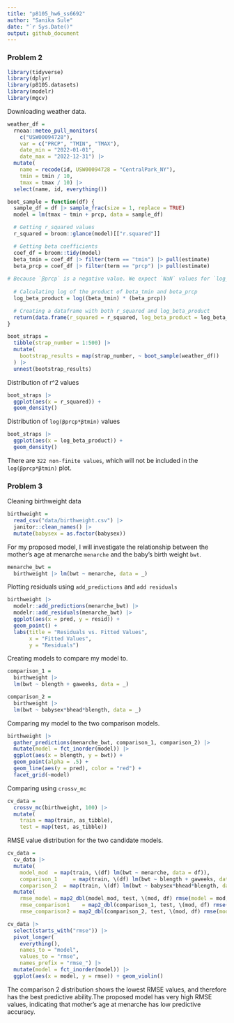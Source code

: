 ```yaml
---
title: "p8105_hw6_ss6692"
author: "Sanika Sule"
date: "`r Sys.Date()"
output: github_document
---
```

### Problem 2

```r
library(tidyverse)
library(dplyr)
library(p8105.datasets)
library(modelr)
library(mgcv)
```

Downloading weather data.

```r
weather_df = 
  rnoaa::meteo_pull_monitors(
    c("USW00094728"),
    var = c("PRCP", "TMIN", "TMAX"), 
    date_min = "2022-01-01",
    date_max = "2022-12-31") |>
  mutate(
    name = recode(id, USW00094728 = "CentralPark_NY"),
    tmin = tmin / 10,
    tmax = tmax / 10) |>
  select(name, id, everything())
```

```r
boot_sample = function(df) {
  sample_df = df |> sample_frac(size = 1, replace = TRUE)
  model = lm(tmax ~ tmin + prcp, data = sample_df)

  # Getting r_squared values
  r_squared = broom::glance(model)[["r.squared"]]

  # Getting beta coefficients
  coef_df = broom::tidy(model)
  beta_tmin = coef_df |> filter(term == "tmin") |> pull(estimate)
  beta_prcp = coef_df |> filter(term == "prcp") |> pull(estimate)
  
# Because `βprcp` is a negative value. We expect `NaN` values for `log_beta`.
  
  # Calculating log of the product of beta_tmin and beta_prcp
  log_beta_product = log((beta_tmin) * (beta_prcp))

  # Creating a dataframe with both r_squared and log_beta_product
  return(data.frame(r_squared = r_squared, log_beta_product = log_beta_product))
}

boot_straps = 
  tibble(strap_number = 1:500) |> 
  mutate(
    bootstrap_results = map(strap_number, ~ boot_sample(weather_df))
  ) |> 
  unnest(bootstrap_results)

```

Distribution of r^2 values

```r
boot_straps |> 
  ggplot(aes(x = r_squared)) + 
  geom_density()
```

Distribution of `log(βprcp*βtmin)` values

```r
boot_straps |> 
  ggplot(aes(x = log_beta_product)) + 
  geom_density()
```
There are `322 non-finite values`, which will not be included in the `log(βprcp*βtmin)` plot.

### Problem 3
Cleaning birthweight data
```r
birthweight =
  read_csv("data/birthweight.csv") |> 
  janitor::clean_names() |> 
  mutate(babysex = as.factor(babysex))
```

For my proposed model, I will investigate the relationship between the mother's age at menarche `menarche` and the baby's birth weight `bwt`. 

```r
menarche_bwt = 
  birthweight |> lm(bwt ~ menarche, data = _)

```

Plotting residuals using `add_predictions` and `add residuals`
```r
birthweight |> 
  modelr::add_predictions(menarche_bwt) |> 
  modelr::add_residuals(menarche_bwt) |> 
  ggplot(aes(x = pred, y = resid)) + 
  geom_point() + 
  labs(title = "Residuals vs. Fitted Values",
       x = "Fitted Values",
       y = "Residuals")
```

Creating models to compare my model to.

```r
comparison_1 = 
  birthweight |> 
  lm(bwt ~ blength + gaweeks, data = _)

comparison_2 = 
  birthweight |> 
  lm(bwt ~ babysex*bhead*blength, data = _)
```

Comparing my model to the two comparison models.

```r
birthweight |> 
  gather_predictions(menarche_bwt, comparison_1, comparison_2) |> 
  mutate(model = fct_inorder(model)) |> 
  ggplot(aes(x = blength, y = bwt)) + 
  geom_point(alpha = .5) +
  geom_line(aes(y = pred), color = "red") + 
  facet_grid(~model)
```

Comparing using `crossv_mc`

```r
cv_data =
  crossv_mc(birthweight, 100) |> 
  mutate(
    train = map(train, as_tibble),
    test = map(test, as_tibble))
```

RMSE value distribution for the two candidate models.

```r
cv_data = 
  cv_data |> 
  mutate(
    model_mod  = map(train, \(df) lm(bwt ~ menarche, data = df)),
    comparison_1     = map(train, \(df) lm(bwt ~ blength + gaweeks, data = df)),
    comparison_2  = map(train, \(df) lm(bwt ~ babysex*bhead*blength, data = df))) |> 
  mutate(
    rmse_model = map2_dbl(model_mod, test, \(mod, df) rmse(model = mod, data = df)),
    rmse_comparison1    = map2_dbl(comparison_1, test, \(mod, df) rmse(model = mod, data = df)),
    rmse_comparison2 = map2_dbl(comparison_2, test, \(mod, df) rmse(model = mod, data = df)))
```

```r
cv_data |> 
  select(starts_with("rmse")) |> 
  pivot_longer(
    everything(),
    names_to = "model", 
    values_to = "rmse",
    names_prefix = "rmse_") |> 
  mutate(model = fct_inorder(model)) |> 
  ggplot(aes(x = model, y = rmse)) + geom_violin()
```

The comparison 2 distribution shows the lowest RMSE values, and therefore has the best predictive ability.The proposed model has very high RMSE values, indicating that mother's age at menarche has low predictive accuracy.